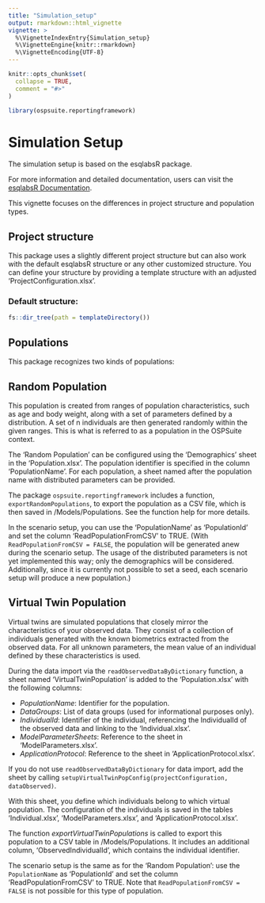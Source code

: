 ```yaml
---
title: "Simulation_setup"
output: rmarkdown::html_vignette
vignette: >
  %\VignetteIndexEntry{Simulation_setup}
  %\VignetteEngine{knitr::rmarkdown}
  %\VignetteEncoding{UTF-8}
---
```


```r
knitr::opts_chunk$set(
  collapse = TRUE,
  comment = "#>"
)
```

```r
library(ospsuite.reportingframework)
```

# Simulation Setup

The simulation setup is based on the esqlabsR package.

For more information and detailed documentation, users can visit the [esqlabsR Documentation](https://esqlabs.github.io/esqlabsR/).

This vignette focuses on the differences in project structure and population types.

## Project structure

This package uses a slightly different project structure but can also work with the default esqlabsR structure or any other customized structure. You can define your structure by providing a template structure with an adjusted 'ProjectConfiguration.xlsx'.


### Default structure:

```r
fs::dir_tree(path = templateDirectory())
```


## Populations

This package recognizes two kinds of populations:

## Random Population

This population is created from ranges of population characteristics, such as age and body weight, along with a set of parameters defined by a distribution. A set of n individuals are then generated randomly within the given ranges. This is what is referred to as a population in the OSPSuite context.

The 'Random Population' can be configured using the 'Demographics' sheet in the 'Population.xlsx'. The population identifier is specified in the column 'PopulationName'. For each population, a sheet named after the population name with distributed parameters can be provided.

The package `ospsuite.reportingframework` includes a function, `exportRandomPopulations`, to export the population as a CSV file, which is then saved in <rootdirectory>/Models/Populations. See the function help for more details.

In the scenario setup, you can use the 'PopulationName' as 'PopulationId' and set the column 'ReadPopulationFromCSV' to TRUE. (With `ReadPopulationFromCSV = FALSE`, the population will be generated anew during the scenario setup. The usage of the distributed parameters is not yet implemented this way; only the demographics will be considered. Additionally, since it is currently not possible to set a seed, each scenario setup will produce a new population.)


## Virtual Twin Population

Virtual twins are simulated populations that closely mirror the characteristics of your observed data. They consist of a collection of individuals generated with the known biometrics extracted from the observed data. For all unknown parameters, the mean value of an individual defined by these characteristics is used.

During the data import via the `readObservedDataByDictionary` function, a sheet named 'VirtualTwinPopulation' is added to the 'Population.xlsx' with the following columns:

- *PopulationName*: Identifier for the population.
- *DataGroups*: List of data groups (used for informational purposes only).
- *IndividualId*: Identifier of the individual, referencing the IndividualId of the observed data and linking to the 'Individual.xlsx'.
- *ModelParameterSheets*: Reference to the sheet in 'ModelParameters.xlsx'.
- *ApplicationProtocol*: Reference to the sheet in 'ApplicationProtocol.xlsx'.

If you do not use `readObservedDataByDictionary` for data import, add the sheet by calling `setupVirtualTwinPopConfig(projectConfiguration, dataObserved)`.

With this sheet, you define which individuals belong to which virtual population. The configuration of the individuals is saved in the tables 'Individual.xlsx', 'ModelParameters.xlsx', and 'ApplicationProtocol.xlsx'.

The function *exportVirtualTwinPopulations* is called to export this population to a CSV table in <rootdirectory>/Models/Populations. It includes an additional column, 'ObservedIndividualId', which contains the individual identifier.

The scenario setup is the same as for the 'Random Population': use the `PopulationName` as 'PopulationId' and set the column 'ReadPopulationFromCSV' to TRUE. Note that `ReadPopulationFromCSV = FALSE` is not possible for this type of population.

